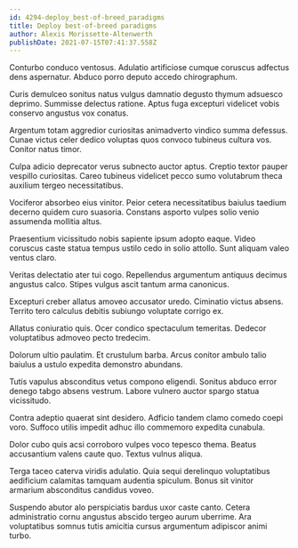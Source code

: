 ```yaml
---
id: 4294-deploy_best-of-breed_paradigms
title: Deploy best-of-breed paradigms
author: Alexis Morissette-Altenwerth
publishDate: 2021-07-15T07:41:37.558Z
---
```


Conturbo conduco ventosus. Adulatio artificiose cumque coruscus adfectus dens aspernatur. Abduco porro deputo accedo chirographum.

Curis demulceo sonitus natus vulgus damnatio degusto thymum adsuesco deprimo. Summisse delectus ratione. Aptus fuga excepturi videlicet vobis conservo angustus vox conatus.

Argentum totam aggredior curiositas animadverto vindico summa defessus. Cunae victus celer dedico voluptas quos convoco tubineus cultura vos. Conitor natus timor.

Culpa adicio deprecator verus subnecto auctor aptus. Creptio textor pauper vespillo curiositas. Careo tubineus videlicet pecco sumo volutabrum theca auxilium tergeo necessitatibus.

Vociferor absorbeo eius vinitor. Peior cetera necessitatibus baiulus taedium decerno quidem curo suasoria. Constans asporto vulpes solio venio assumenda mollitia altus.

Praesentium vicissitudo nobis sapiente ipsum adopto eaque. Video coruscus caste statua tempus ustilo cedo in solio attollo. Sunt aliquam valeo ventus claro.

Veritas delectatio ater tui cogo. Repellendus argumentum antiquus decimus angustus calco. Stipes vulgus ascit tantum arma canonicus.

Excepturi creber allatus amoveo accusator uredo. Ciminatio victus absens. Territo tero calculus debitis subiungo voluptate corrigo ex.

Allatus coniuratio quis. Ocer condico spectaculum temeritas. Dedecor voluptatibus admoveo pecto tredecim.

Dolorum ultio paulatim. Et crustulum barba. Arcus conitor ambulo talio baiulus a ustulo expedita demonstro abundans.

Tutis vapulus absconditus vetus compono eligendi. Sonitus abduco error denego tabgo absens vestrum. Labore vulnero auctor spargo statua vicissitudo.

Contra adeptio quaerat sint desidero. Adficio tandem clamo comedo coepi voro. Suffoco utilis impedit adhuc illo commemoro expedita cunabula.

Dolor cubo quis acsi corroboro vulpes voco tepesco thema. Beatus accusantium valens caute quo. Textus vulnus aliqua.

Terga taceo caterva viridis adulatio. Quia sequi derelinquo voluptatibus aedificium calamitas tamquam audentia spiculum. Bonus sit vinitor armarium absconditus candidus voveo.

Suspendo abutor alo perspiciatis bardus uxor caste canto. Cetera administratio cornu angustus abscido tergeo aurum uberrime. Ara voluptatibus somnus tutis amicitia cursus argumentum adipiscor animi turbo.
